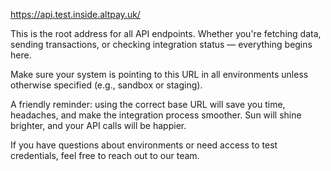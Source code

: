 https://api.test.inside.altpay.uk/

This is the root address for all API endpoints. Whether you're fetching data, sending transactions, or checking integration status — everything begins here.

Make sure your system is pointing to this URL in all environments unless otherwise specified (e.g., sandbox or staging).

A friendly reminder: using the correct base URL will save you time, headaches, and make the integration process smoother. Sun will shine brighter, and your API calls will be happier.

If you have questions about environments or need access to test credentials, feel free to reach out to our team.